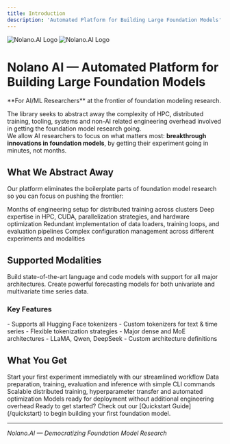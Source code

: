 ```yaml
---
title: Introduction
description: 'Automated Platform for Building Large Foundation Models'
---
```


<Frame>
  <img
    className="block dark:hidden"
    src="/logos/cube_exploded_hero.png"
    alt="Nolano.AI Logo"
  />
  <img
    className="hidden dark:block"
    src="/logos/cube_exploded_hero.png"
    alt="Nolano.AI Logo"
  />
</Frame>

# Nolano AI — Automated Platform for Building Large Foundation Models

<Note>
  **For AI/ML Researchers** at the frontier of foundation modeling research.
</Note>

The library seeks to abstract away the complexity of HPC, distributed training, tooling, systems and non-AI related engineering overhead involved in getting the foundation model research going.  
We allow AI researchers to focus on what matters most: **breakthrough innovations in foundation models**, by getting their experiment going in minutes, not months.

## What We Abstract Away

Our platform eliminates the boilerplate parts of foundation model research so you can focus on pushing the frontier:

<CardGroup cols={2}>
  <Card
    title="Engineering Setup"
    icon="wrench"
    color="#935095"
  >
    Months of engineering setup for distributed training across clusters
  </Card>
  <Card
    title="HPC Expertise" 
    icon="microchip"
    color="#B47BB6"
  >
    Deep expertise in HPC, CUDA, parallelization strategies, and hardware optimization
  </Card>
  <Card
    title="Data Pipelines"
    icon="database"
    color="#6F3A71"
  >
    Redundant implementation of data loaders, training loops, and evaluation pipelines
  </Card>
  <Card
    title="Configuration Management"
    icon="gear"
    color="#935095"
  >
    Complex configuration management across different experiments and modalities
  </Card>
</CardGroup>

## Supported Modalities

<Tabs>
  <Tab title="Language & Code">
    Build state-of-the-art language and code models with support for all major architectures.
  </Tab>
  <Tab title="Time Series">
    Create powerful forecasting models for both univariate and multivariate time series data.
  </Tab>
</Tabs>

### Key Features

<AccordionGroup>
  <Accordion title="Tokenization Support">
    - Supports all Hugging Face tokenizers
    - Custom tokenizers for text & time series
    - Flexible tokenization strategies
  </Accordion>

  <Accordion title="Architecture Support">
    - Major dense and MoE architectures
    - LLaMA, Qwen, DeepSeek
    - Custom architecture definitions
  </Accordion>
</AccordionGroup>

## What You Get

<CardGroup cols={2}>
  <Card
    title="Zero-to-training in under an hour"
    icon="rocket"
    color="#935095"
    href="/quickstart"
  >
    Start your first experiment immediately with our streamlined workflow
  </Card>
  <Card
    title="One-command operations"
    icon="terminal"
    color="#B47BB6"
    href="/quickstart"
  >
    Data preparation, training, evaluation and inference with simple CLI commands
  </Card>
  <Card
    title="Built-in best practices"
    icon="star"
    color="#6F3A71"
    href="/training"
  >
    Scalable distributed training, hyperparameter transfer and automated optimization
  </Card>
  <Card
    title="Production-ready"
    icon="check"
    color="#935095"
    href="/evaluation"
  >
    Models ready for deployment without additional engineering overhead
  </Card>
</CardGroup>

<Note>
  Ready to get started? Check out our [Quickstart Guide](/quickstart) to begin building your first foundation model.
</Note>

---

*Nolano.AI — Democratizing Foundation Model Research*
